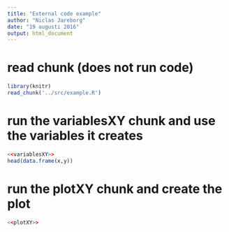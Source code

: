 ```yaml
---
title: "External code example"
author: "Niclas Jareborg"
date: "19 augusti 2016"
output: html_document
---
```



# read chunk (does not run code)
```r
library(knitr)
read_chunk('../src/example.R')
```

# run the variablesXY chunk and use the variables it creates
```r
<<variablesXY>>
head(data.frame(x,y))

```

# run the plotXY chunk and create the plot
```r
<<plotXY>>
```